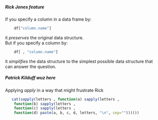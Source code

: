 ##### Rick Jones feature

If you specify a column in a data frame by:  
```r
    df["column.name"]
```  
it *preserves* the original data structure.  
But if you specify a column by:
```r
    df[ , "column.name"] 
```  
it *simplifies* the data structure to the simplest possible data structure that can answer the question.


##### Patrick Kilduff wuz here

Applying *apply* in a way that might frustrate Rick

```r
   cat(sapply(letters , function(a) sapply(letters , 
    function(b) sapply(letters , 
    function(c) sapply(letters , 
    function(d) paste(a, b, c, d, letters, "\n", sep=""))))))
```